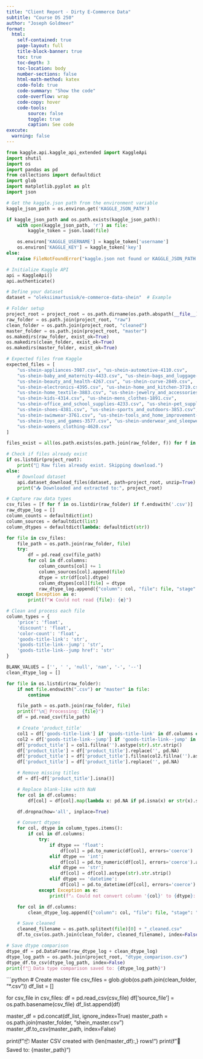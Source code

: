 ```yaml
---
title: "Client Report - Dirty E-Commerce Data"
subtitle: "Course DS 250"
author: "Joseph Goldmeer"
format:
  html:
    self-contained: true
    page-layout: full
    title-block-banner: true
    toc: true
    toc-depth: 3
    toc-location: body
    number-sections: false
    html-math-method: katex
    code-fold: true
    code-summary: "Show the code"
    code-overflow: wrap
    code-copy: hover
    code-tools:
        source: false
        toggle: true
        caption: See code
execute: 
  warning: false
---
```


```python
from kaggle.api.kaggle_api_extended import KaggleApi
import shutil
import os
import pandas as pd
from collections import defaultdict
import glob
import matplotlib.pyplot as plt
import json

# Get the kaggle.json path from the environment variable
kaggle_json_path = os.environ.get('KAGGLE_JSON_PATH')

if kaggle_json_path and os.path.exists(kaggle_json_path):
    with open(kaggle_json_path, 'r') as file:
        kaggle_token = json.load(file)

    os.environ['KAGGLE_USERNAME'] = kaggle_token['username']
    os.environ['KAGGLE_KEY'] = kaggle_token['key']
else:
    raise FileNotFoundError("kaggle.json not found or KAGGLE_JSON_PATH not set!")

# Initialize Kaggle API
api = KaggleApi()
api.authenticate()

# Define your dataset
dataset = "oleksiimartusiuk/e-commerce-data-shein"  # Example

# Folder setup
project_root = project_root = os.path.dirname(os.path.abspath(__file__))
raw_folder = os.path.join(project_root, "raw")
clean_folder = os.path.join(project_root, "cleaned")
master_folder = os.path.join(project_root, "master")
os.makedirs(raw_folder, exist_ok=True)
os.makedirs(clean_folder, exist_ok=True)
os.makedirs(master_folder, exist_ok=True)

# Expected files from Kaggle
expected_files = [
    "us-shein-appliances-3987.csv", "us-shein-automotive-4110.csv",
    "us-shein-baby_and_maternity-4433.csv", "us-shein-bags_and_luggage-4299.csv",
    "us-shein-beauty_and_health-4267.csv", "us-shein-curve-2849.csv",
    "us-shein-electronics-4395.csv", "us-shein-home_and_kitchen-3719.csv",
    "us-shein-home_textile-3883.csv", "us-shein-jewelry_and_accessories-3548.csv",
    "us-shein-kids-4314.csv", "us-shein-mens_clothes-1891.csv",
    "us-shein-office_and_school_supplies-4233.csv", "us-shein-pet_supplies-4083.csv",
    "us-shein-shoes-4381.csv", "us-shein-sports_and_outdoors-3853.csv",
    "us-shein-swimwear-3761.csv", "us-shein-tools_and_home_improvement-3903.csv",
    "us-shein-toys_and_games-3577.csv", "us-shein-underwear_and_sleepwear-4019.csv",
    "us-shein-womens_clothing-4620.csv"
]

files_exist = all(os.path.exists(os.path.join(raw_folder, f)) for f in expected_files)

# Check if files already exist
if os.listdir(project_root):
    print("📁 Raw files already exist. Skipping download.")
else:
    # Download dataset
    api.dataset_download_files(dataset, path=project_root, unzip=True)
    print("📥 Downloaded and extracted to:", project_root)
```

```python
# Capture raw data types
csv_files = [f for f in os.listdir(raw_folder) if f.endswith('.csv')]
raw_dtype_log = []
column_counts = defaultdict(int)
column_sources = defaultdict(list)
column_dtypes = defaultdict(lambda: defaultdict(str))

for file in csv_files:
    file_path = os.path.join(raw_folder, file)
    try:
        df = pd.read_csv(file_path)
        for col in df.columns:
            column_counts[col] += 1
            column_sources[col].append(file)
            dtype = str(df[col].dtype)
            column_dtypes[col][file] = dtype
            raw_dtype_log.append({"column": col, "file": file, "stage": "raw", "dtype": dtype})
    except Exception as e:
        print(f"❌ Could not read {file}: {e}")
```

```python
# Clean and process each file
column_types = {
    'price': 'float',
    'discount': 'float',
    'color-count': 'float',
    'goods-title-link': 'str',
    'goods-title-link--jump': 'str',
    'goods-title-link--jump href': 'str'
}

BLANK_VALUES = ['', ' ', 'null', 'nan', '-', '--']
clean_dtype_log = []

for file in os.listdir(raw_folder):
    if not file.endswith(".csv") or "master" in file:
        continue

    file_path = os.path.join(raw_folder, file)
    print(f"\n📂 Processing: {file}")
    df = pd.read_csv(file_path)

    # Create 'product_title'
    col1 = df['goods-title-link'] if 'goods-title-link' in df.columns else pd.Series([pd.NA] * len(df))
    col2 = df['goods-title-link--jump'] if 'goods-title-link--jump' in df.columns else pd.Series([pd.NA] * len(df))
    df['product_title'] = col1.fillna('').astype(str).str.strip()
    df['product_title'] = df['product_title'].replace('', pd.NA)
    df['product_title'] = df['product_title'].fillna(col2.fillna('').astype(str).str.strip())
    df['product_title'] = df['product_title'].replace('', pd.NA)

    # Remove missing titles
    df = df[~df['product_title'].isna()]

    # Replace blank-like with NaN
    for col in df.columns:
        df[col] = df[col].map(lambda x: pd.NA if pd.isna(x) or str(x).strip().lower() in BLANK_VALUES else x)

    df.dropna(how='all', inplace=True)

    # Convert dtypes
    for col, dtype in column_types.items():
        if col in df.columns:
            try:
                if dtype == 'float':
                    df[col] = pd.to_numeric(df[col], errors='coerce')
                elif dtype == 'int':
                    df[col] = pd.to_numeric(df[col], errors='coerce').astype('Int64')
                elif dtype == 'str':
                    df[col] = df[col].astype(str).str.strip()
                elif dtype == 'datetime':
                    df[col] = pd.to_datetime(df[col], errors='coerce')
            except Exception as e:
                print(f"⚠️ Could not convert column '{col}' to {dtype}: {e}")

    for col in df.columns:
        clean_dtype_log.append({"column": col, "file": file, "stage": "cleaned", "dtype": str(df[col].dtype)})

    # Save cleaned
    cleaned_filename = os.path.splitext(file)[0] + "_cleaned.csv"
    df.to_csv(os.path.join(clean_folder, cleaned_filename), index=False)
```

```python
# Save dtype comparison
dtype_df = pd.DataFrame(raw_dtype_log + clean_dtype_log)
dtype_log_path = os.path.join(project_root, "dtype_comparison.csv")
dtype_df.to_csv(dtype_log_path, index=False)
print(f"📄 Data type comparison saved to: {dtype_log_path}")
```

```python
# Create master file
csv_files = glob.glob(os.path.join(clean_folder, "*.csv"))
df_list = []

for csv_file in csv_files:
    df = pd.read_csv(csv_file)
    df['source_file'] = os.path.basename(csv_file)
    df_list.append(df)

master_df = pd.concat(df_list, ignore_index=True)
master_path = os.path.join(master_folder, "shein_master.csv")
master_df.to_csv(master_path, index=False)

print(f"\n📦 Master CSV created with {len(master_df):,} rows!")
print(f"💾 Saved to: {master_path}")